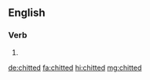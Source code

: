 ==English==

===Verb===
{{head|en|verb form}}

# {{en-past of|chit}}

[[de:chitted]]
[[fa:chitted]]
[[hi:chitted]]
[[mg:chitted]]